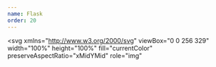 ```yaml
---
name: Flask
order: 20
---
```


<svg
  xmlns="http://www.w3.org/2000/svg"
  viewBox="0 0 256 329"
  width="100%"
  height="100%"
  fill="currentColor"
  preserveAspectRatio="xMidYMid"
  role="img"
>
  <path d="M76.501 203.351c-9.75-7.67-20.153-15.02-27.26-25.377-14.961-18.264-26.477-39.405-34.35-61.625-4.76-14.45-6.39-29.941-12.53-43.83-6.414-10.091 1.105-21.114 12.157-24.32 4.917-.948 13.568-5.59 3.125-2.268-9.364 6.866-10.266-6.24-.666-7.07 6.552-.869 8.964-6.23 6.721-11.056-7.036-4.59 17.055-9.626 4.932-16.473-12.62-13.62 17.66-16.242 10.188-.771-1.786 11.895 21.166-2.185 15.836 11.554 5.415 6.599 20.272 1.505 19.899 10.757 7.886.542 10.593 7.173 17.988 7.683 7.677 3.466 21.58 6.192 24.188 14.837-7.61 6.023-25.227-12.443-26.078 4.232 2.302 24.638 1.715 50.017 10.726 73.478 4.262 14.204 14.6 25.385 23.931 36.45 8.933 10.834 21.03 18.466 33.363 24.887 10.815 5.1 22.475 8.48 34.265 10.606 4.78-3.656 13.221-17.25 20.675-11.522.36 6.449-14.796 13.471-.711 12.758 8.278-2.498 14.013 6.394 20.826-1.629 6.278 7.436 26.09-4.747 21.625 10.45-6.042 3.898-14.85 1.543-20.898 6.906-9.972-4.983-17.912 4.453-28.956 3.263-12.26 2.196-24.738 3.08-37.167 3.098-20.396-1.609-41.222-2.288-60.624-9.39-10.933-3.176-21.598-9.402-31.205-15.628Zm17.224 7.468c10.672 4.61 21.109 9.475 32.807 10.946 18.558 2.577 37.723 6.552 56.346 2.93-8.428-3.805-17.145 1.478-25.541-2.72-10.07 2.164-20.878-.556-31.12-1.897-11.64-5.184-24.206-8.748-35.107-15.485-13.628-4.975 7.043 6.383 10.724 7.306 8.514 4.83-9.365-2.48-11.89-4.487-7.132-4.002-8.04-3.165-.704.896 1.477.864 2.936 1.773 4.485 2.511Zm-20.31-14.353c10.345 3.832-.046-7.272-4.78-6.63-2.1-3.643-8.023-5.945-3.845-7.9-7.513 2.61-7.873-9.92-11.403-8.127-7.952-2.511-3.094-11.405-12.569-16.87-.864-5.756-9.41-10.745-12.13-19.423-1.203-4.446-9.658-17.203-4.466-5.33 4.42 11.43 12.195 21.227 18.669 31.003 5.022 9.31 10.96 19.048 20.108 24.855 3.087 2.962 6.061 7.493 10.415 8.422Zm-29.791-32.715c.358-1.563 1.89 3.38 0 0Zm42.183 37.305c2.288-1.026-3.296-1.294 0 0Zm5.61 2.048c-.581-2.826-2.563 1.582 0 0Zm7.03 2.93c3.341-3.187-5.16-2.01 0 0Zm12.045 6.713c2.033-3.001-6.507-1.13 0 0Zm-23.128-16.123c5.19-3.362-6.716-.047 0 0Zm5.27 2.628c-.151-1.773-1.877.797 0 0Zm26.345 16.445c4.237 2.675 24.738 5.859 11.902 1.098-2.153.452-23.803-6.127-11.902-1.098ZM77.156 183.12c-.412-1.777-6.58-1.968 0 0Zm12.26 7.155c3.197-2.23-6.624-1.72 0 0Zm10.318 6.323c4.584-1.726-7.427-1.733 0 0ZM72.16 177.686c4.97 3.811 20.05.49 7.611-2.275-5.656-3.015-18.407-5.08-9.715 1.818l2.104.457Zm34.566 21.095c2.072-3.525-8.685-2.015 0 0Zm-10.503-8.345c12.15 3.434-10.22-7.69-3-1.268l1.603.726 1.397.542Zm21.058 12.17c11.508.11-10.398-1.588 0 0Zm-49.547-31.578c-.452-2.144-2.838.178 0 0Zm69.013 42.498c.307-3.87-3.754 2.884 0 0Zm-49.37-30.472c-.7-2.04-3.596-.085 0 0Zm-18.552-13.372c6.606-.398-9.05-2.91 0 0Zm-21.978-14.204c-.823-3.17-7.186-5.694 0 0Zm57.695 36.614c-1.21-1.381-.57.3 0 0Zm35.905 22.037c-.11-2.113-1.955.796 0 0Zm-39.083-25.32c.648-2.72-5.636-.825 0 0Zm-26.752-16.956c4.918-.524-7.88-3.322 0 0Zm45.252 28.119c7.663-3.035-7.468-1.479 0 0Zm-23.535-15.975c8.827 1.136-10.508-6.01-1.942-.642l1.942.642Zm30.68 18.864c8.247-4.923 5.527 11.542 13.989 1.393 8.343-6.094-7.207 7.533 3.073 1.086 7.441-4.977 18.426 2.36 25.365 4.747 4.988-.242 9.841 4.316 14.96 1.542 9.848-2.655-19.263-3.935-11.633-8.638-9.01 2.624-15.666-3.125-20.1-8.899-10.11-2.335-21.795-7.5-26.843-16.452-2.06-3.354 2.97.478-1.778-5.015-6.088-5.415-9.128-11.569-13.216-18.153-4.885-2.603-5.46-10.273-5.951-.254.04-6.324-5.898-10.581-7.35-8.815-.026-6.089 6.357-3.035 1.89-7.54-.96-6.311-4.126-12.888-5.075-20.016-1.476-3.433-.21-10.789-5.047-3.015-1.76 8.22-.582-10.096 2.158-4.06 3.596-6.16-1.296-5.435-1.492-4.584 2.342-5.198 1.485-12.575-.614-9.763 1.249-5.513 1.975-20.284-1.863-17.662 2.327-5.767 4.414-26.38-5.697-18.518-4.093.058-11.187 1.485-14.535 3.152 10.508 5.794-1.06 2.092-5.343 1.17-.556 5.362-4.793 3.047-10.09 3.099 8.462 1.046-4.12 8.65-8.964 5.696-6.304 3.008 5.434 10.528.124 12.855.655 3.499-9.652-1.267-8.847 6.828-6.115-2.578-.837 9.599 2.223 5.48 10.404 2.818 7.324 9.233 7.585 15.333-1.694 3.55-8.37-8.35-1.485-7.8-5.434-8.823-6.008-3.192-10.521.908-1.046.295 11.509 5.832 3.63 8.566 6.931 1.073 7.134 7.141 8.547 10.98 4.165 4.34 3.307-4.795 8.298.425-3.16-4.65-16.715-13.1-5.8-10.39-.06-4.676-1.976-8.45 1.372-8.359 3.316-5.996-3.472 14.792 3.996 7.168 2.065-.902 2.583-6.003 6.297.484 5.394 5.31 1.949 9.153-5.663 4.289 1.36 4.623 10.181 6.27 8.52 13.497 1.758 6.356 4.218 4.014 6.362 3.648 1.68 6.173 2.637 1.635 2.715-1.308 7.696 1.65 5.891 6.2 8.303 9.378 5.303 2.392-7.591-16.224 1.512-5.598 9.578 8.651 3.596 12.26-5.002 10.875 5.44-.44 7.191 7.357 14 7.082 6.205 2.955 10.41 14.294-.288 9.572-3.708-3.348-16.846-7.474-6.114-1.111 9.9 4.59 17.773 7.33 27.326 13.092 6.834 4.878 9.788 10.467 12.378 11.574-5.747 2.745-17.314-2.191-8.723-3.701-5.362-.975-11.39-3.688-6.258 2.988 4.368 3.649 15.465 3.262 17.46 3.674-1.687 3.715-4.583 4.01.065 4.297-5.186 2.766 1.668 3.198 2.145 4.773Zm-10.606-29.955c-3.158-3.302-3.975-9.481-.562-4.108 1.753.707 5.605 10.105.562 4.108Zm34.547 21.945c1.968-.13.058 1.496 0 0Zm-39.528-30.04c-.126-4.99 1.136 3.85 0 0Zm-3.434-4.617c-3.975-7.67 5.002 2.171 0 0Zm-41.615-28.719c2.335-.623 1.151 3.987 0 0Zm33.121 17.949c1.432-5.382 1.681 4.513 0 0Zm-23.397-16.27c-1.647-2.968 3.447 2.787 0 0Zm20.075 6.435c-3.76-8.422 2.668-4.604.837 1.38l-.837-1.38Zm-34.624-23.09c-1.68-2.765-4.46-10.874-3.564-13.351.804 4.034 8.573 17.354 3.805 5.519-5.263-9.92 6.298 3.216 7.488 5.695.556 2.459-3.25-.673-.674 5.1-4.701-6.572-2.773 3.63-7.055-2.963Zm-10.698-7.375c.438-6.428 2.446 4.407 0 0Zm4.813 1.66c2.295-4.85 3.89 6.762 0 0Zm-11.581-8.957c-3.983-3.964-6.867-7.612.189-2.46 2.714.105-6.041-8.297.655-2.668 7.035 1.283 3.471 11.543-.844 5.128Zm6.081-.157c2.316-2.295 1.23 2.256 0 0Zm3.747 1.196c-3.512-6.572 4.257 2.76 0 0Zm-7.441-7.107c-11.58-10.314 14.549 5.387 1.89 1.908l-1.89-1.908Zm33.185 19.276c-5.015-3.002-1.334-21.153.38-8.742 4.872-1.577-.27 6.415 3.36 6.336-.568 5.04-2.196 6.854-3.74 2.406Zm12.274 7.258c.49-5.472 1.033 3.742 0 0Zm-2.131-2.112c.549-2.334.052 2.753 0 0Zm-41.06-27.81c-7.44-10.267 21.625 10.383 4.768 2.603-1.76-.464-3.884-.628-4.768-2.603Zm23.639 12.53c-.705-8.645 1.57 1.43 0 0Zm17.943 11.513c1.386-4.923.106 3.258 0 0Zm-40.437-27.96c4.421-.948 18.322 7.762 5.558 2.485-1.418-1.57-4.446-.857-5.558-2.486Zm37.971 18.924c.473-8.84 2.644-5.277.02 1.269l-.02-1.27ZM53.171 85.375c1.804-2.643-4.788-11.947.947-3.336 2.48 1.968 7.173 3.296 3.028 4.126 6.519 5.749-1.588 1.557-3.975-.79Zm32.805 19.244c1.244-10.07 1.1 5.898 0 0ZM49.404 76.076c1.38-.59.732 1.836 0 0Zm8.56 5.094c2.202-4.624 4.06 5.152 0 0Zm24.135 13.424c-.02-1.772.457 2.583 0 0Zm-1.4-3.092c-3.348-8.266 3.12 4.374 0 0Zm-2.054-5.422c-.56-3.414 1.91 4.29 0 0Zm3.348-5.44c-2.301-4.049 2.905-17.852 3.487-9.292-2.427 6.67-.7 10.398.986 1.452 3.127-7.036-.673 13.896-4.473 7.84Zm3.44-20.526c1.002-1.23.223 1.483 0 0Zm-5.746 113.21c-1.361-1.19.175.753 0 0Zm11.835 5.984c6.584 1.694 6.552-1.021.6-1.832-3.197-2.974-13.3-6.133-4.256-.366.596 1.518 2.486 1.478 3.656 2.198Zm-23.37-15.525c3.622 2.709 13.659 7.664 5.165 1.035 2.864-3.33-5.48-5.101-2.713-7.33-7.043-4.311-5.56-3.925-.621-3.787-8.462-3.787 1.222-3.499.765-5.44-3.263-.642-16.211-5.756-8.593.418-7.742-3.944-1.845 1.471-4.185.902-7.92-2.158 7.05 6.03-1.256 3.996 4.539 3.596 12.222 9.22 1.916 3.805-1.353 1.955 7.377 4.918 9.521 6.401Zm12.377 7.115c15.047 4.846-7.383-5.931 0 0Zm63.364 38.384c.196-2.988-2.054 2.55 0 0Zm6.513 2.74c3.472-3.36.144 5.362 5.754-.823.058-4.428-.17-7.042-6.447-1.662-1.734.962-2.504 5.035.693 2.486ZM47.024 147.098c-1.067-4.192-7.475-4.174 0 0Zm6.95 4.556c-2.583-4.282-9.214-3.877 0 0Zm39.568 23.861c3.866 3.434 17.741 2.518 4.69.426-1.93-2.858-12.268-2.171-4.69-.426Zm54.385 33.593c5.944-4.99-5.76 2.223 0 0Zm12.366 8.493c.038-1.602-2.563.7 0 0Zm.02-2.243c6.584-6.97-6.376.412 0 0ZM29.917 132.776c-5.61-8.004-3.485-11.601-8.899-18.14-1.028-5.002-9.285-16.341-4.27-4.329 4.59 7.03 5.95 17.91 13.17 22.469Zm128.329 80.365c12.118-7.828-4.969-3.407 0 0Zm9.247 3.622c6.068-5.206-3.839-1.086 0 0Zm-122.53-78.515c1.734-2.583-4.485-.333 0 0Zm120.6 76.043c5.872-3.785-1.353-3.204-1.065.346l1.065-.346Zm-79.698-50.233c-.202-2.563-3.105.216 0 0Zm4.924 2.832c-1.569-3.165-2.406.497 0 0Zm84.197 49.959c7.526-5.429-4.557-1.041-1.576 1.033l1.576-1.033Zm-2.883-1.393c6.133-5.134-6.468 2.275 0 0Zm14.724 9.801c4.115-2.753-5.001-.889 0 0Zm-138.09-88.872c5.512 1.235 22.042 13.581 12.293.857-4.995-1.478-2-13.687-7.094-11.529 3.42 5.715 2.81 8.14-4.37 4.545-9.016-4.408-5.067 2.178-3.3 3.996-2.408.549 3.177 2.086 2.47 2.13Zm-25.13-19.845c.987-4.088-9.096-22.469-4.76-9.214 1.562 2.779 1.4 8.042 4.76 9.214Zm46.126 28.437c-2.844-2.373-.137-.34 0 0Zm6.99 1.63c0-4.33-7.728-1.76 0 0Zm60.618 38.207c-1.157-2.957-4.57-.066 0 0Zm2.91 2.124c-.433-1.654-1.682.321 0 0Zm24.024 15.138c2.309-1.706-2.884-.221 0 0ZM36.156 119.744c6.61-2.558-7.083-1.825 0 0Zm95.848 60.38c-.077-4.276-4.217 1.067 0 0Zm-98.458-66.469c4.244-1.43-3.93-.94 0 0Zm12.32 5.97c-.073-1.405-1.301.537 0 0Zm150.3 92.168c5.46-1.105 17.904 2.78 19.911-1.444-6.63-.164-22.932-4.683-23.704 1.071l1.452.23 2.342.143Zm-146.384-91.18c.1-4.336-3.38-.163 0 0ZM17.39 98.138c-1.471-8.26-5.598-1.25 0 0Zm7.722 1.942c.099-2.655-7.07-2.387 0 0Zm4.414 2.171c-1.275-1.034-.994 1.3 0 0ZM57.31 120.07c1.309-1.204-3.099-.889 0 0Zm-30.72-22.71c-.751-6.238-8.952-.935 0 0ZM10.745 87.08c-.223-2.877-1.544 1.085 0 0Zm2.36-1.777c-.385-3.415-2.027.43 0 0ZM26.12 93.07c5.506-2.158-10.026-4.473-1.125-.405l1.125.405Zm174.226 107.62c3.524-3.23-4.473-1 0 0Zm21.049 10.907c1.413-4.171-3.558.55 0 0ZM27.45 86.25c.583-4.04-4.367.804 0 0ZM8.927 73.84c-.994-5.702-.857-15.714 8.658-12.333-12.7 2.524 8.795 15.79 6.081 5.315 5.342.263 10.45-3.157 7.644 2.027 10.528-1.157 17.82-10.285 27.987-9.003 7.918-1.052 16.576-1.844 25.11-5.035 7.016-.504 13.77-8.057 9.927-12.536-9.567-.81-19.586.386-30.159 2.492-11.717 2.432-22.362 7.061-34.186 9.05-11.529 1.55 2.315 4.263-.988 4.871-6.01 2.086 7.174 3.492-.778 5.695-4.91-.934-10.024-2.621-7.925-7.8C9.26 58.021-.444 62.598 8.28 73.832l.648.006Zm26.608-13.55c2.583-9.533 13.862 7.848 4.237 1.269-1.145-.864-3.042-1.564-4.237-1.269Zm.502-4.624c3.735-2.778 1.982 1.564 0 0Zm4.741.08c.342-4.388 10.863 2.321 1.734 1.576l-1.734-1.577Zm6.487-2.609c2.374-2.774.688 2.458 0 0Zm1.662-1.111c3.949-4.741 22.343-3.029 8.879-.466-3.61-2.72-6.375 1.602-8.879.466Zm24.01-3.702c-.594-12.955 11.934 4.597 0 0Zm6.815-.04c2.49-6.525 9.67-2.621 1.157-1.314.182.7-.255 3.375-1.157 1.314ZM24.765 82.902c7.44-4.558-7.9-3.955 0 0Zm5.505 1.524c2.61-2.772-5.676-1.125 0 0ZM14.054 72.924c4.25-3.27-5.035-1.242 0 0Zm219.764 137.483c.124-3.793-3.25 1.706 0 0Zm-22.331-15.243c.634-4.36-2.87.38 0 0Zm28.471 16.715c5.945.02 18.014-1.852 5.08-1.845-2.033.315-11.828.25-5.08 1.845ZM35.11 81.75c4.813-.327 7.526-5.304-.936-5.022-13.11-1.353 11.567 4.493-1.68 2.819-1.778 1.177 2.51 2.53 2.616 2.203Zm4.237 2.146c-.504-3.087-1.492 1.64 0 0Zm5.028-13.406c2.086-2.59-2.89-.693 0 0ZM28.367 43.74c8.593-2.916 20.337-6.199 24.392 1.44-4.127-4.963-1.667-9.855 2.23-2.59 5.512 7.344 8.27-3.341 4.687-5.807 4.088 5.074 8.73 7.475 2.733.322 6.52-7.841-13.045 1.026-17.491.934-2.138.96-22.089 5.087-16.55 5.701Zm5.035-9.637c4.899-3.694 16.943 2.203 9.214-3.676-.758-.666-16.922 4.46-9.214 3.676Zm17.859.738c5.728.144-2.471-7.703 4.355-4.146-1.118-3.661-7.951-4.348-11.292-5.812-1.89 3.348 3.843 10.004 6.937 9.958ZM36.534 18.63c1.982-2.687-3.478 1.367 0 0Zm7.3 1.745c9.238-1.222-2.356-3.975-1.866-.097l1.865.097ZM30.204 9.717c-6.507-8.494 12.235 1.426 5.623-7.468-5.564-4.426-10.906 4.99-5.623 7.468Zm83.47 44.957c2.984-5.285-12.312-7.128-2.007-1.872.948.315.734 2.237 2.007 1.872ZM53.108 251.495c-.66 2.606-1.069 6.979-1.222 13.117 0 1.206-.543 1.81-1.632 1.81s-1.847-.527-2.276-1.576c-1.166-2.838-2.27-4.817-3.324-5.947-1.242-1.32-2.894-2.118-4.955-2.39-2.215-.35-7.733-.525-16.555-.525-2.02 0-3.343.215-3.963.644-.389.27-.583.854-.583 1.749v26.409c0 .894.563 1.32 1.688 1.283 3.461-.04 8.474-.276 15.04-.7 1.284-.158 2.15-.575 2.596-1.256.45-.68.887-2.436 1.312-5.275.27-1.555 1.186-2.158 2.74-1.806 1.32.272 1.888.875 1.693 1.806-1.09 5.288-1.442 12.167-1.053 20.64.041 1.008-.6 1.554-1.923 1.632-1.09.117-1.77-.467-2.04-1.75-1.008-4.857-2.887-7.453-5.624-7.785-2.74-.328-7.203-.494-13.38-.494-.7 0-1.049.251-1.049.757v26.235c0 1.944.717 3.267 2.154 3.964 1.13.583 3.558 1.109 7.287 1.575 1.907.194 2.74 1.032 2.51 2.506-.235 1.283-1.943 1.789-5.133 1.517-9.21-.74-16.81-.7-22.793.119-1.673.23-2.506-.45-2.506-2.041 0-1.013.833-1.595 2.506-1.75 3.809-.429 5.712-3.772 5.712-10.027v-49.908c0-2.562-.458-4.534-1.369-5.915-.915-1.38-2.616-2.635-5.1-3.761-1.556-.7-2.138-1.651-1.75-2.857.194-.737.506-1.147.931-1.223.389-.118 1.421-.04 3.089.234 2.45.388 8.223.583 17.316.583 10.729 0 19.996-.235 27.81-.7 2.603-.158 3.907.057 3.907.64 0 .158-.02.311-.061.466ZM90.915 325.502c0 1.555-.875 2.235-2.623 2.04-5.36-.506-12.008-.43-19.936.231-1.595.158-2.574.117-2.946-.113-.37-.235-.552-.875-.552-1.928 0-.93 1.057-1.716 3.175-2.36 2.121-.639 3.177-2.554 3.177-5.74V264.87c0-3.15-.457-5.462-1.368-6.94-.915-1.477-2.518-2.623-4.81-3.437-1.206-.43-1.81-1.032-1.81-1.81 0-1.166.875-2.04 2.624-2.623 2.644-.855 5.385-2.174 8.223-3.964 2.332-1.4 3.81-2.097 4.429-2.097 1.437 0 2.159.988 2.159 2.971 0-.153-.078 1.79-.236 5.83-.113 3.847-.153 7.636-.113 11.37l.23 52.06c0 2.372.584 4.093 1.75 5.162 1.166 1.068 3.17 1.777 6.004 2.126 1.748.193 2.623.854 2.623 1.983ZM143.644 322.064c0 .818-1.486 2.05-4.458 3.7-2.975 1.653-5.356 2.479-7.142 2.479-1.518 0-2.857-.737-4.023-2.215-1.166-1.477-1.985-2.214-2.45-2.214-.349 0-2.195.797-5.54 2.388-3.339 1.595-6.703 2.393-10.084 2.393-3.186 0-5.85-.935-7.987-2.797-2.332-2.062-3.498-4.86-3.498-8.398 0-6.724 7.696-11.542 23.088-14.457 2.64-.506 3.984-1.575 4.02-3.207l.119-3.732c.234-6.373-2.584-9.559-8.454-9.559-1.672 0-3.255 1.494-4.754 4.486-1.493 2.996-3.643 4.607-6.441 4.842-3.186.308-4.781-1.032-4.781-4.024 0-1.867 2.372-4.04 7.113-6.53 4.976-2.603 9.758-3.907 14.344-3.907 7.888 0 11.794 3.753 11.717 11.254l-.235 24.017c-.036 2.527 1.033 3.789 3.207 3.789.429 0 1.246-.096 2.449-.291 1.207-.194 1.907-.292 2.102-.292 1.125 0 1.688.761 1.688 2.275Zm-17.955-13.29c.04-.973-.187-1.617-.673-1.924-.486-.311-1.25-.373-2.3-.178-9.368 1.672-14.052 4.724-14.052 9.154 0 4.47 2.429 6.704 7.287 6.704 1.944 0 3.948-.368 6.004-1.105 2.413-.858 3.616-1.886 3.616-3.093l.118-9.559ZM186.988 315.357c0 4.12-1.588 7.397-4.753 9.825-3.167 2.43-7.49 3.644-12.972 3.644-3.652 0-7.308-.388-10.96-1.166-3.15-.7-4.976-1.34-5.481-1.923-.312-.547-.466-3.206-.466-7.988 0-2.06.466-3.13 1.4-3.206.932-.118 1.73.389 2.39 1.514 2.914 5.093 7.618 7.64 14.109 7.64 5.477 0 8.218-1.907 8.218-5.717 0-1.668-.62-3.069-1.866-4.195-1.361-1.283-4-2.78-7.927-4.49-5.676-2.525-9.466-4.74-11.369-6.647-2.061-2.02-3.09-4.74-3.09-8.162 0-4.199 1.613-7.461 4.839-9.793 2.992-2.256 6.996-3.381 12.008-3.381 3.15 0 6.025.25 8.632.757 2.798.506 4.255 1.126 4.372 1.866.308 2.174.952 5.324 1.924 9.446.117.502-.43.911-1.632 1.222-1.284.272-2.138.057-2.567-.64-3.069-5.016-6.955-7.522-11.66-7.522-5.324 0-7.987 1.71-7.987 5.13 0 1.906.72 3.42 2.157 4.546 1.284.972 4.295 2.49 9.037 4.551 4.975 2.137 8.356 4.061 10.146 5.77 2.332 2.214 3.498 5.19 3.498 8.919ZM255.575 325.56c0 1.36-.915 2.08-2.741 2.157-2.721.04-6.28.234-10.668.583-2.178.429-3.733.158-4.664-.814-6.142-6.607-11.352-13.526-15.628-20.757-.348-.62-.794-.931-1.34-.931-.66 0-1.805.583-3.437 1.75-1.83 1.008-2.741 2.448-2.741 4.31 0 1.324.036 3.227.117 5.718.078 2.485.697 4.116 1.863 4.894.817.547 2.705.972 5.655 1.284 1.827.234 2.742.914 2.742 2.04 0 .895-.146 1.45-.438 1.66-.29.214-1.06.263-2.304.146-3.886-.348-10.453-.154-19.703.583-2.332.194-3.596-.098-3.79-.875-.077-.27-.118-.66-.118-1.166 0-1.202 1.187-2.118 3.56-2.736 2.137-.548 3.205-3.054 3.205-7.523v-50.955c0-3.186-.31-5.401-.935-6.644-.854-1.595-2.644-2.839-5.364-3.733-1.28-.425-1.923-1.028-1.923-1.806 0-1.13.915-2.004 2.74-2.623a36.555 36.555 0 0 0 8.336-4.024c2.139-1.397 3.462-2.098 3.964-2.098 1.596 0 2.393 1.008 2.393 3.033 0-.275-.02 1.652-.061 5.77a935.371 935.371 0 0 0-.056 11.428l.117 36.494c0 1.012.271 1.514.814 1.514.583 0 1.478-.502 2.684-1.514 3.226-2.527 7.19-5.83 11.891-9.911.935-.971 1.4-1.749 1.4-2.332 0-1.048-1.574-1.79-4.72-2.214-1.36-.159-2.004-.915-1.928-2.276.118-1.36.799-1.943 2.041-1.749 2.802.39 6.883.604 12.243.644 3.733.036 7.445.057 11.138.057 1.202.04 1.806.757 1.806 2.158 0 1.32-.952 2.04-2.855 2.158-2.996.113-5.814.793-8.453 2.04-3.693 1.668-7.64 4.603-11.838 8.802-.308.234-.466.525-.466.874 0 .543.66 1.847 1.984 3.907 4.858 7.385 9.445 12.96 13.757 16.732 2.761 2.37 5.344 3.555 7.753 3.555 1.79 0 2.898.126 3.323.38.43.253.645.924.645 2.01Z" />
</svg>
